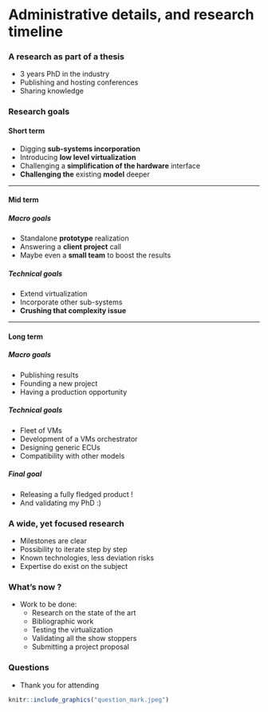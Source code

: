 # Administrative details, and research timeline

### A research as part of a thesis 

* 3 years PhD in the industry
* Publishing and hosting conferences
* Sharing knowledge

### Research goals

#### Short term

* Digging **sub-systems incorporation**
* Introducing **low level virtualization**
* Challenging a **simplification of the hardware** interface
* **Challenging the** existing **model** deeper

---

#### Mid term

##### Macro goals
* Standalone **prototype** realization
* Answering a **client project** call
* Maybe even a **small team** to boost the results

##### Technical goals
* Extend virtualization
* Incorporate other sub-systems
* **Crushing that complexity issue**

---

#### Long term

##### Macro goals

* Publishing results
* Founding a new project
* Having a production opportunity

##### Technical goals

* Fleet of VMs
* Development of a VMs orchestrator
* Designing generic ECUs
* Compatibility with other models

##### Final goal

* Releasing a fully fledged product !
* And validating my PhD :)


### A wide, yet focused research

* Milestones are clear
* Possibility to iterate step by step
* Known technologies, less deviation risks
* Expertise do exist on the subject

### What's now ?

* Work to be done:
  * Research on the state of the art
  * Bibliographic work
  * Testing the virtualization
  * Validating all the show stoppers
  * Submitting a project proposal

### Questions

* Thank you for attending

```r
knitr::include_graphics("question_mark.jpeg")
```
